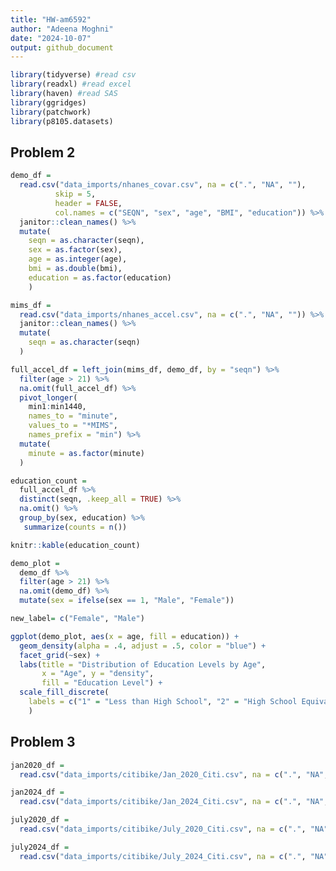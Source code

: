 ```yaml
---
title: "HW-am6592"
author: "Adeena Moghni"
date: "2024-10-07"
output: github_document
---
```


```r
library(tidyverse) #read csv
library(readxl) #read excel
library(haven) #read SAS
library(ggridges)
library(patchwork)
library(p8105.datasets)
```

## Problem 2

```r
demo_df = 
  read.csv("data_imports/nhanes_covar.csv", na = c(".", "NA", ""),
          skip = 5,
          header = FALSE, 
          col.names = c("SEQN", "sex", "age", "BMI", "education")) %>% 
  janitor::clean_names() %>% 
  mutate(
    seqn = as.character(seqn),
    sex = as.factor(sex),
    age = as.integer(age),
    bmi = as.double(bmi),
    education = as.factor(education)
    )

mims_df = 
  read.csv("data_imports/nhanes_accel.csv", na = c(".", "NA", "")) %>% 
  janitor::clean_names() %>% 
  mutate(
    seqn = as.character(seqn)
  )

full_accel_df = left_join(mims_df, demo_df, by = "seqn") %>% 
  filter(age > 21) %>% 
  na.omit(full_accel_df) %>% 
  pivot_longer(
    min1:min1440,
    names_to = "minute", 
    values_to = "*MIMS",
    names_prefix = "min") %>%  
  mutate(
    minute = as.factor(minute)
  )
```

```r
education_count =
  full_accel_df %>% 
  distinct(seqn, .keep_all = TRUE) %>% 
  na.omit() %>% 
  group_by(sex, education) %>% 
   summarize(counts = n())

knitr::kable(education_count)
```

```r
demo_plot = 
  demo_df %>% 
  filter(age > 21) %>%
  na.omit(demo_df) %>% 
  mutate(sex = ifelse(sex == 1, "Male", "Female"))

new_label= c("Female", "Male")

ggplot(demo_plot, aes(x = age, fill = education)) +
  geom_density(alpha = .4, adjust = .5, color = "blue") +
  facet_grid(~sex) +
  labs(title = "Distribution of Education Levels by Age",
       x = "Age", y = "density",
       fill = "Education Level") +
  scale_fill_discrete(
    labels = c("1" = "Less than High School", "2" = "High School Equivalent", "3" = "More than High School")
    )
```


## Problem 3
```r
jan2020_df = 
  read.csv("data_imports/citibike/Jan_2020_Citi.csv", na = c(".", "NA", ""))

jan2024_df = 
  read.csv("data_imports/citibike/Jan_2024_Citi.csv", na = c(".", "NA", ""))

july2020_df = 
  read.csv("data_imports/citibike/July_2020_Citi.csv", na = c(".", "NA", ""))

july2024_df = 
  read.csv("data_imports/citibike/July_2024_Citi.csv", na = c(".", "NA", ""))
```


